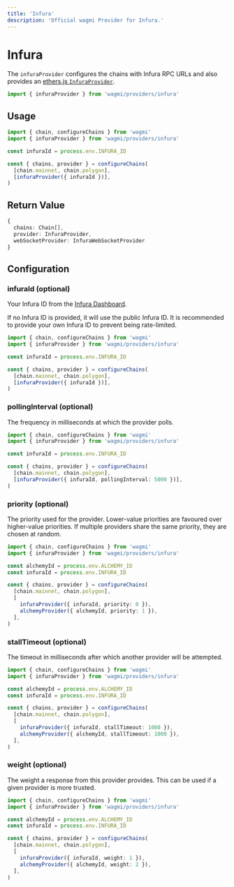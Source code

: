 ```yaml
---
title: 'Infura'
description: 'Official wagmi Provider for Infura.'
---
```



# Infura

The `infuraProvider` configures the chains with Infura RPC URLs and also provides an [ethers.js `InfuraProvider`](https://docs.ethers.io/v5/api/providers/api-providers/#InfuraProvider).

```ts
import { infuraProvider } from 'wagmi/providers/infura'
```

## Usage

```ts
import { chain, configureChains } from 'wagmi'
import { infuraProvider } from 'wagmi/providers/infura'

const infuraId = process.env.INFURA_ID

const { chains, provider } = configureChains(
  [chain.mainnet, chain.polygon],
  [infuraProvider({ infuraId })],
)
```

## Return Value

```ts
{
  chains: Chain[],
  provider: InfuraProvider,
  webSocketProvider: InfuraWebSocketProvider
}
```

## Configuration

### infuraId (optional)

Your Infura ID from the [Infura Dashboard](https://infura.io/login).

If no Infura ID is provided, it will use the public Infura ID. It is recommended to provide your own Infura ID to prevent being rate-limited.

```ts {8}
import { chain, configureChains } from 'wagmi'
import { infuraProvider } from 'wagmi/providers/infura'

const infuraId = process.env.INFURA_ID

const { chains, provider } = configureChains(
  [chain.mainnet, chain.polygon],
  [infuraProvider({ infuraId })],
)
```

### pollingInterval (optional)

The frequency in milliseconds at which the provider polls.

```ts {8}
import { chain, configureChains } from 'wagmi'
import { infuraProvider } from 'wagmi/providers/infura'

const infuraId = process.env.INFURA_ID

const { chains, provider } = configureChains(
  [chain.mainnet, chain.polygon],
  [infuraProvider({ infuraId, pollingInterval: 5000 })],
)
```

### priority (optional)

The priority used for the provider. Lower-value priorities are favoured over higher-value priorities. If multiple providers share the same priority, they are chosen at random.

```ts {10-11}
import { chain, configureChains } from 'wagmi'
import { infuraProvider } from 'wagmi/providers/infura'

const alchemyId = process.env.ALCHEMY_ID
const infuraId = process.env.INFURA_ID

const { chains, provider } = configureChains(
  [chain.mainnet, chain.polygon],
  [
    infuraProvider({ infuraId, priority: 0 }),
    alchemyProvider({ alchemyId, priority: 1 }),
  ],
)
```

### stallTimeout (optional)

The timeout in milliseconds after which another provider will be attempted.

```ts {10-11}
import { chain, configureChains } from 'wagmi'
import { infuraProvider } from 'wagmi/providers/infura'

const alchemyId = process.env.ALCHEMY_ID
const infuraId = process.env.INFURA_ID

const { chains, provider } = configureChains(
  [chain.mainnet, chain.polygon],
  [
    infuraProvider({ infuraId, stallTimeout: 1000 }),
    alchemyProvider({ alchemyId, stallTimeout: 1000 }),
  ],
)
```

### weight (optional)

The weight a response from this provider provides. This can be used if a given provider is more trusted.

```ts {10-11}
import { chain, configureChains } from 'wagmi'
import { infuraProvider } from 'wagmi/providers/infura'

const alchemyId = process.env.ALCHEMY_ID
const infuraId = process.env.INFURA_ID

const { chains, provider } = configureChains(
  [chain.mainnet, chain.polygon],
  [
    infuraProvider({ infuraId, weight: 1 }),
    alchemyProvider({ alchemyId, weight: 2 }),
  ],
)
```
